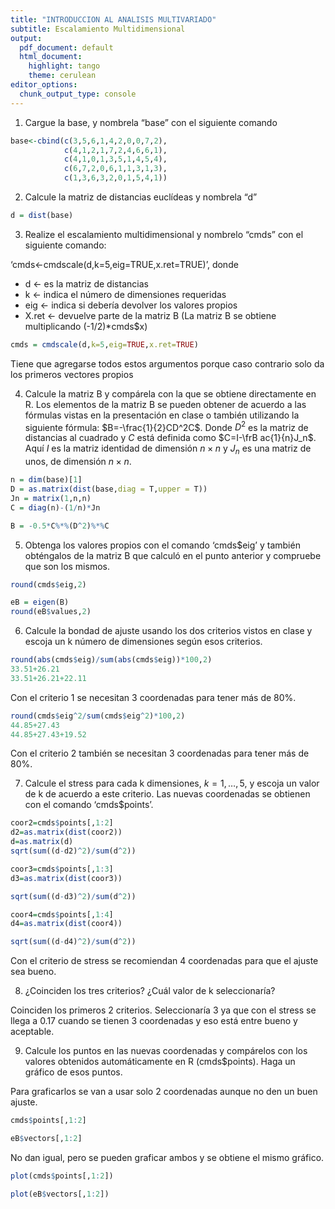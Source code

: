```yaml
---
title: "INTRODUCCION AL ANALISIS MULTIVARIADO"
subtitle: Escalamiento Multidimensional
output:
  pdf_document: default
  html_document:
    highlight: tango
    theme: cerulean
editor_options:
  chunk_output_type: console
---
```


1. Cargue la base, y nombrela "base" con el siguiente comando

```r
base<-cbind(c(3,5,6,1,4,2,0,0,7,2),
            c(4,1,2,1,7,2,4,6,6,1),
            c(4,1,0,1,3,5,1,4,5,4),
            c(6,7,2,0,6,1,1,3,1,3),
            c(1,3,6,3,2,0,1,5,4,1))
```



2. Calcule la matriz de distancias euclídeas y nombrela "d"

```r
d = dist(base)
```

3. Realize el escalamiento multidimensional y nombrelo "cmds" con el siguiente comando:

'cmds<-cmdscale(d,k=5,eig=TRUE,x.ret=TRUE)', donde
 
+ d <- es la matriz de distancias
+ k <- indica el número de dimensiones requeridas 
+ eig <- indica si debería devolver los valores propios 
+ X.ret <- devuelve parte de la matriz B (La matriz B se obtiene multiplicando (-1/2)*cmds$x)

```r
cmds = cmdscale(d,k=5,eig=TRUE,x.ret=TRUE)
```

Tiene que agregarse todos estos argumentos porque caso 
contrario solo da los primeros vectores propios

4. Calcule la matriz B y compárela con la que se obtiene directamente en R. Los elementos de la matriz B se pueden obtener de acuerdo a las fórmulas vistas en la presentación en clase o también utilizando la siguiente fórmula: $B=-\frac{1}{2}CD^2C$. Donde $D^2$ es la matriz de distancias al cuadrado y $C$ está definida como $C=I-\frB
ac{1}{n}J_n$. Aquí $I$ es la matriz identidad de dimensión $n \times n$ y $J_n$ es una matriz de unos, de dimensión  $n \times n$.


```r
n = dim(base)[1]
D = as.matrix(dist(base,diag = T,upper = T))
Jn = matrix(1,n,n)
C = diag(n)-(1/n)*Jn

B = -0.5*C%*%(D^2)%*%C
```


5. Obtenga los valores propios con el comando 'cmds$eig' y también obténgalos de la matriz B que calculó en el punto anterior y compruebe que son los mismos.

```r
round(cmds$eig,2)

eB = eigen(B)
round(eB$values,2)
```


6. Calcule la bondad de ajuste usando los dos criterios vistos en clase y escoja un k número de dimensiones según esos criterios.

```r
round(abs(cmds$eig)/sum(abs(cmds$eig))*100,2)
33.51+26.21
33.51+26.21+22.11
```

Con el criterio 1 se necesitan 3 coordenadas para tener más de 80%.

```r
round(cmds$eig^2/sum(cmds$eig^2)*100,2)
44.85+27.43 
44.85+27.43+19.52 
```

Con el criterio 2 también se necesitan 3 coordenadas para tener más de 80%.

  
7. Calcule el stress para cada k dimensiones, $k=1,\dots,5$, y escoja un valor de k de acuerdo a este criterio. Las nuevas coordenadas se obtienen con el comando 'cmds$points'.

```r
coor2=cmds$points[,1:2]
d2=as.matrix(dist(coor2))
d=as.matrix(d)
sqrt(sum((d-d2)^2)/sum(d^2))
```

```r
coor3=cmds$points[,1:3]
d3=as.matrix(dist(coor3))

sqrt(sum((d-d3)^2)/sum(d^2))
```

```r
coor4=cmds$points[,1:4]
d4=as.matrix(dist(coor4))

sqrt(sum((d-d4)^2)/sum(d^2))
```

Con el criterio de stress se recomiendan 4 coordenadas para que el ajuste sea bueno.

8. ¿Coinciden los tres criterios? ¿Cuál valor de k seleccionaría?

Coinciden los primeros 2 criterios.  Seleccionaría 3 ya que con el stress se llega a 0.17 cuando se tienen 3 coordenadas y eso está entre bueno y aceptable.

9. Calcule los puntos en las nuevas coordenadas y compárelos con los valores obtenidos automáticamente en R (cmds$points). Haga un gráfico de esos puntos. 

Para graficarlos se van a usar solo 2 coordenadas aunque no den un buen ajuste.

```r
cmds$points[,1:2]

eB$vectors[,1:2]
```

No dan igual, pero se pueden graficar ambos y se obtiene el mismo gráfico.

```r
plot(cmds$points[,1:2])

plot(eB$vectors[,1:2])
```

